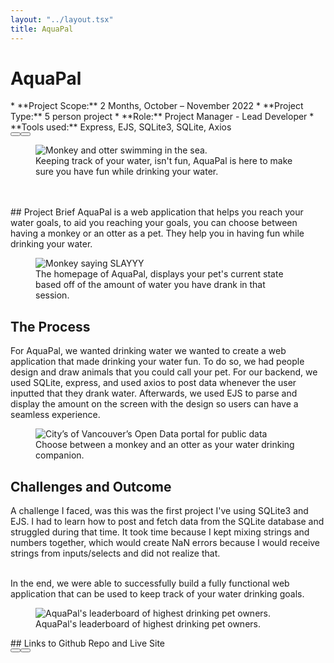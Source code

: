 ```yaml
---
layout: "../layout.tsx"
title: AquaPal
---
```


# AquaPal
<div class="grid grid-cols-1 md:grid-cols-2 gap-5 animate-fadeInDown">
<div >
* **Project Scope:** 2 Months, October – November 2022
* **Project Type:** 5 person project
* **Role:** Project Manager - Lead Developer
* **Tools used:** Express, EJS, SQLite3, SQLite, Axios
<div class="flex justify-evenly flex-col gap-5 md:flex-row md:gap-4">
   <Button text="Github Repo" url="https://github.com/Pho86/WaterTracker"/>
   <Button text="Live Site" url="https://aquapal.onrender.com/"/>
</div>
</div>
<figure class="mt-0">
<img src="/aquapal/AquaPal.png" class="w-full h-full" alt="Monkey and otter swimming in the sea."/>
  <figcaption>
    Keeping track of your water, isn't fun, AquaPal is here to make sure you have fun while drinking your water.
  </figcaption>
</figure>
</div>
<br/>
<br/>
## Project Brief
AquaPal is a web application that helps you reach your water goals, to aid you reaching your goals, you can choose between having a monkey or an otter as a pet. They help you in having fun while drinking your water. 
<div class="flex flex-col md:flex-row gap-2 animate-fadeInLeft">
<figure>
<img src="/aquapal/waterTracker.png" alt="Monkey saying SLAYYY"/>
  <figcaption>
    The homepage of AquaPal, displays your pet's current state based off of the amount of water you have drank in that session.
  </figcaption>
</figure>
</div>


## The Process
For AquaPal, we wanted drinking water we wanted to create a web application that made drinking your water fun. To do so, we had people design and draw animals that you could call your pet. For our backend, we used SQLite, express, and used axios to post data whenever the user inputted that they drank water. Afterwards, we used EJS to parse and display the amount on the screen with the design so users can have a seamless experience. 
<div class="flex flex-col justify-center md:flex-row animate-fadeInRight">
<figure>
<img src="/aquapal/choose.png" alt="City’s of Vancouver’s Open Data portal for public data"/>
  <figcaption>
    Choose between a monkey and an otter as your water drinking companion.
  </figcaption>
</figure>
</div>

## Challenges and Outcome
A challenge I faced, was this was the first project I've using SQLite3 and EJS. I had to learn how to post and fetch data from the SQLite database and struggled during that time. It took time because I kept mixing strings and numbers together, which would create NaN errors because I would receive strings from inputs/selects and did not realize that. 

<br/>
In the end, we were able to successfully build a fully functional web application that can be used to keep track of your water drinking goals.
<div class="flex flex-col md:flex-row gap-2 animate-fadeInDown">
<figure>
<img src="/aquapal/leaderboard.png" alt="AquaPal's leaderboard of highest drinking pet owners."/>
  <figcaption>
    AquaPal's leaderboard of highest drinking pet owners.
  </figcaption>
</figure>
</div>

<div class="flex flex-col items-center mt-2">
## Links to Github Repo and Live Site
<div class="flex justify-evenly w-full flex-col gap-5 md:flex-row md:gap-4 mt-2">
<Button text="Github Repo" url="https://github.com/Pho86/WaterTracker"/>
<Button text="Live Site" url="https://aquapal.onrender.com/"/>
</div>
</div>